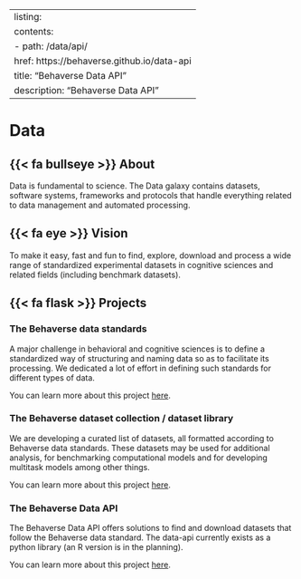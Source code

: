 
---
listing:
  contents:
    - path: /data/api/
      href: https://behaverse.github.io/data-api
      title: "Behaverse Data API"
      description: "Behaverse Data API"
---

# Data {.data}

## {{< fa bullseye >}}  About {.data}
Data is fundamental to science. The Data galaxy contains datasets, software systems, frameworks and protocols that handle everything related to data management and automated processing.

## {{< fa eye >}}  Vision {.data}
To make it easy, fast and fun to find, explore, download and process a wide range of standardized experimental datasets in cognitive sciences and related fields (including benchmark datasets). 

## {{< fa flask >}} Projects {.data}
### The Behaverse data standards
A major challenge in behavioral and cognitive sciences is to define a standardized way of structuring and naming data so as to facilitate its processing. We dedicated a lot of effort in defining such standards for different types of data. 

::: {.callout}
You can learn more about this project [here](behaverse.github.io/data-model).
:::

### The Behaverse dataset collection / dataset library
We are developing a curated list of datasets, all formatted according to Behaverse data standards. These datasets may be used for additional analysis, for benchmarking computational models and for developing multitask models among other things.

::: {.callout}
You can learn more about this project [here](/data/datasets.qmd).
:::


### The Behaverse Data API
The Behaverse Data API offers solutions to find and download datasets that follow the Behaverse data standard. The data-api currently exists as a python library (an R version is in the planning). 

::: {.callout}
You can learn more about this project [here](https://behaverse.github.io/data-api).
:::
